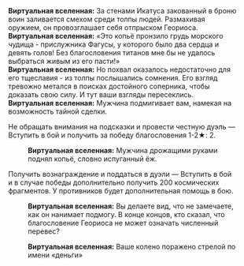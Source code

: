 {{Диалог Начало}}
:'''Виртуальная вселенная:''' За стенами Икатуса закованный в броню воин заливается смехом среди толпы людей. Размахивая оружием, он провозглашает себя отпрыском Геориоса.
:'''Виртуальная вселенная:''' «Это копьё пронзило грудь морского чудища - прислужника Фагусы, у которого было два сердца и девять голов! Без благословения титанов мне бы не удалось выбраться живым из его пасти!»
:'''Виртуальная вселенная:''' Но похвал оказалось недостаточно для его тщеславия - из толпы послышались сомнения. Его взгляд тревожно метался в поисках достойного соперника, чтобы доказать свою силу. И тут ваши взгляды пересеклись.
:'''Виртуальная вселенная:''' Мужчина подмигивает вам, намекая на возможность тайной сделки.
:{{Диалог|Звезда}} Не обращать внимания на подсказки и провести честную дуэль &mdash; Вступить в бой и получить за победу благословения 1-2★: 2.
::'''Виртуальная вселенная:''' Мужчина дрожащими руками поднял копьё, словно испуганный ёж.
:{{Диалог|Звезда}} Получить вознаграждение и поддаться в дуэли &mdash; Вступить в бой и в случае победы дополнительно получить 200 космических фрагментов. У противников будет дополнительная помощь в бою.
::'''Виртуальная вселенная:''' Вы делаете вид, что не замечаете, как он нанимает подмогу. В конце концов, кто сказал, что благословение Геориоса не может означать численный перевес?
:{{SU Special Dialogue|Ночь|Не-а, нужно больше денег|Вступить в бой и в случае победы дополнительно получить уравнения 1-2★: 1. У противников будет дополнительная очень сильная помощь в бою.}}
::'''Виртуальная вселенная:''' Ваше колено поражено стрелой по имени «деньги»
{{Диалог Конец}}